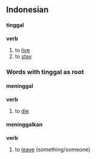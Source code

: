 ==Indonesian==
===='''tinggal'''====
'''verb'''

# to [[live]]
# to [[stay]]


===Words with '''tinggal''' as root===

===='''meninggal'''====
'''verb'''

# to [[die]]


===='''meninggalkan'''====
'''verb'''

# to [[leave]] (something/someone)